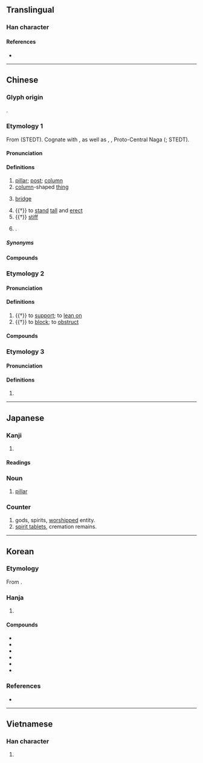 {{character info}}
==Translingual==
{{Han stroke|Japan<br>[[File:柱 - U+067F1 - KanjiVG stroke order.svg]] [[File:柱 - U+067F1 (KaishoVtLst) - KanjiVG stroke order.svg]]}}

===Han character===
{{Han char|rn=75|rad=木|as=05|sn=9|four=40914|canj=DYG|ids=⿰木主}}

====References====
* {{Han ref|kx=0520.240|dkj=14660|dj=0908.190|hdz=21188.010|uh=67F1|ud=26609|bh=AC57|bd=44119}}

----

==Chinese==
{{zh-forms}}

===Glyph origin===
{{Han etym}}
{{Han compound|木|主|ls=psc|c1=s|c2=p|t1=wood}}.

===Etymology 1===
From {{inh|zh|sit-pro|*duːŋ||post; column}} (STEDT). Cognate with {{och-l|拄|to support}}, as well as {{cog|tbq-kuk-pro|*tuŋ-I}}, {{m|tbq-kuk-pro|*tun-II||to erect; post; vertical}}, Proto-Central Naga {{m|und|*tuŋ||stem; trunk; post; tree}} ({{zh-ref|Schuessler, 2007}}; STEDT).

====Pronunciation====
{{zh-pron
|m=zhù
|m-s=zu4
|c=cyu5
|c-t=cui4
|g=qy5
|h=pfs=chhû;gd=cu1
|j=zu3
|mb=tiū/cṳ̀
|mb_note=tiū - vernacular; cṳ̀ - literary
|md=têu/cê̤ṳ
|md_note=têu - vernacular; cê̤ṳ - literary
|mn=xm,zz,tw:thiāu/qz:thiǎu/xm,zz,tw:tū/qz:tǔ/xm,zz,tw:chū/qz:chǔ
|mn_note=thiāu/thiǎu - vernacular; tū/tǔ, chū/chǔ - literary
|mn-t=tiao6/tiou6
|mn-t_note=tiao6 - Shantou; tiou6 - Chaozhou
|w=3zr
|x=jy5/jy4
|x_note=jy5 - vernacular; jy4 - literary
|mc=1
|oc=y,2
|ma=y
|cat=n,v,a,pn
}}

====Definitions====
{{zh-hanzi}}

# [[pillar]]; [[post]]; [[column]] {{zh-mw|c:條}}
# [[column]]-shaped [[thing]]
# {{lb|zh|music}} [[bridge]] {{gl|on a [[string instrument]], such as a [[guzheng]]}}
# {{†}} to [[stand]] [[tall]] and [[erect]]
# {{†}} [[stiff]]
# {{surname|zh|nodot=1}}.

=====Synonyms=====
{{zh-dial|柱子}}

====Compounds====
{{zh-der|柱子:column, pillar|石柱|絞柱|柱頭|天柱|四柱冊|庭柱|冰柱|埋杆豎柱|四柱|一柱擎天|三角柱|尾生抱柱|一拳柱定|井柱狀圖|大柱史|弦柱|地柱|五行四柱|帆柱|圓柱|中流砥柱|將軍柱|八柱|圓柱體|偷梁換柱|江珧柱|水柱|稜柱體|火柱|海蝕柱|柱石之寄|沙柱|掛柱|擎天玉柱|砥柱中流|水銀柱|樁柱|梁柱|海柱|撫梁易柱|柱科|砥柱|擎天之柱|擎天柱|抱柱對|柱下史|江瑤柱|煙柱|戧柱|椽柱|柱石之臣|柱臣|柱石|柱廊|柱國|玉柱|支柱|摶柱乘梁|抱柱信|膠柱鼓瑟|花柱|頂梁柱|露柱|豎柱上梁|綠柱石|臺柱|膠柱調瑟|鼻無梁柱|箏柱|角柱|題柱|貝柱|雕梁畫柱|雁柱|銅柱|蛤柱|肉柱|電燈柱|脊柱|音柱|品柱|盾柱|檐柱|一柱|一柱承天|一柱觀|三柱|三柱里|上柱國|世柱國|中流底柱|丹柱|乳柱|交午柱|仙人柱|促柱|倚柱|傾柱|光柱|光柱子|兩柱錢|八柱國|六合柱|冰溜柱|冰絃玉柱|刹柱|剎柱|危柱|厎柱|合柱|周柱下|周柱史|埋輪破柱|寶柱|幕柱|底柱|強自取柱|影柱|抱柱|抽梁換柱|搘柱|撑腸柱腹|擊柱|攀尾柱|改柱張絃|改梁換柱|文深之柱|景柱|晷柱|望柱|束椽為柱|枝柱|柱下|柱卷|柱史|柱壯|柱夫|柱小傾大|柱州|柱工|柱帖|柱幹|柱後|柱後史|柱後惠文|柱徹|柱斧|柱根|柱桷|柱梁|柱棟|柱楣|柱極|柱然|柱石臣|柱礎|柱腳|柱衣|柱質|柱頂石|梓柱|楗柱|楯柱|楹柱|榰柱|樘柱|標柱|欑柱|江柱|浮柱|溪州銅柱|滉柱|玉柱擎天|玫柱|玫瑰柱|珠柱|琴柱|瑤柱|瓊柱|疏柱|百達柱|短柱體|破柱|破柱求姦|礎柱|礦柱|秦柱|筆柱|綠柱玉|翦屏柱楣|膏柱|膠柱|虯柱|螭頭柱|財柱|躉柱|都柱|金柱|金雞柱|鐵柱|鐵柱宮|鑿柱取書|雕柱|雙柱|電柱|頂柱子|題柱客|題柱志|題橋柱|題漢柱|飛柱|馬援柱|馬柱|馬甲柱|鳳凰柱|鳳絲雁柱|鵾柱|鶴柱|鼇柱|鼻柱}}

===Etymology 2===
{{rfe|zh|same word as 拄?}}

====Pronunciation====
{{zh-pron
|m=zhǔ,zhù
|dial=n
|mc=2
|oc=n,1
|cat=v
}}

====Definitions====
{{zh-hanzi}}

# {{†}} to [[support]]; to [[lean on]]
# {{†}} to [[block]]; to [[obstruct]]

====Compounds====
{{zh-der|柱天|柱天踏地|柱杖|功均柱地|撐天柱地|柱地|柱持}}

===Etymology 3===

====Pronunciation====
{{zh-pron
|m=zhǔ
|dial=n
|mc=2
|oc=n,1
|cat=
}}

====Definitions====
{{zh-hanzi}}

# {{zh-only|柱夫}}

----

==Japanese==

===Kanji===
{{ja-kanji|grade=3|rs=木05}}

# {{rfdef|ja|sort=木05}}

====Readings====
{{ja-readings
|goon=じゅう<ぢゆう
|kanon=ちゅう
|kun=はしら-, ことじ, ささえる
}}

===Noun===
{{ja-kanjitab|はしら|yomi=k}}
{{ja-noun|はしら}}

# [[pillar]]

===Counter===
{{ja-pos|はしら|counter}}

# gods, spirits, [[worship]]ped entity.
# [[spirit tablet]]s, cremation remains.

----

==Korean==

===Etymology===
From {{der|ko|ltc|-}} {{ltc-l|柱|id=1}}. {{hanja-hunmong|듀〮|tyu|宮宅}}

===Hanja===
{{ko-hanja-search}}
{{ko-hanja|기둥|주}}

# {{hanja form of|주|[[pillar]]}}

====Compounds====
{{der-top3|Compounds}}
* {{ko-l|주초|柱礎}}
* {{ko-l|지주|支柱}}
* {{ko-l|각주|角柱}}
* {{ko-l|주랑|柱廊}}
* {{ko-l|주상|柱狀}}
* {{ko-l|주석|柱石}}
{{der-bottom}}

===References===
* {{R:hanjadoc|4910}}

----

==Vietnamese==

===Han character===
{{vi-readings|reading=trụ|rs=木05}}

# {{rfdef|vi|sort=木05}}